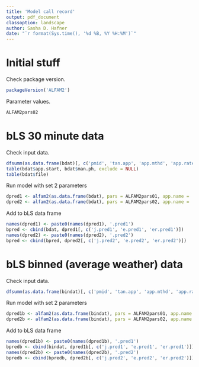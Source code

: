 ```yaml
---
title: 'Model call record'
output: pdf_document
classoption: landscape
author: Sasha D. Hafner
date: "`r format(Sys.time(), '%d %B, %Y %H:%M')`"
---
```


# Initial stuff
Check package version.

```r
packageVersion('ALFAM2')
```

Parameter values.

```r
ALFAM2pars02
```

# bLS 30 minute data
Check input data.

```r
dfsumm(as.data.frame(bdat)[, c('pmid', 'tan.app', 'app.mthd', 'app.rate.ni', 'man.dm', 'air.temp', 'wind.2m', 'man.ph', 'rain.rate')])
table(bdat$app.start, bdat$man.ph, exclude = NULL)
table(bdat$file)
```

Run model with set 2 parameters

```r
dpred1 <- alfam2(as.data.frame(bdat), pars = ALFAM2pars01, app.name = 'tan.app', time.name = 'cta', group = 'pmid', prep = TRUE)
dpred2 <- alfam2(as.data.frame(bdat), pars = ALFAM2pars02, app.name = 'tan.app', time.name = 'cta', group = 'pmid', prep = TRUE)
```

Add to bLS data frame

```r
names(dpred1) <- paste0(names(dpred1), '.pred1')
bpred <- cbind(bdat, dpred1[, c('j.pred1', 'e.pred1', 'er.pred1')])
names(dpred2) <- paste0(names(dpred2), '.pred2')
bpred <- cbind(bpred, dpred2[, c('j.pred2', 'e.pred2', 'er.pred2')])
```

# bLS binned (average weather) data
Check input data.

```r
dfsumm(as.data.frame(bindat)[, c('pmid', 'tan.app', 'app.mthd', 'app.rate.ni', 'man.dm', 'air.temp', 'wind.2m', 'man.ph', 'rain.rate')])
```

Run model with set 2 parameters

```r
dpred1b <- alfam2(as.data.frame(bindat), pars = ALFAM2pars01, app.name = 'tan.app', time.name = 'cta', group = 'pmid', prep = TRUE)
dpred2b <- alfam2(as.data.frame(bindat), pars = ALFAM2pars02, app.name = 'tan.app', time.name = 'cta', group = 'pmid', prep = TRUE)
```

Add to bLS data frame

```r
names(dpred1b) <- paste0(names(dpred1b), '.pred1')
bpredb <- cbind(bindat, dpred1b[, c('j.pred1', 'e.pred1', 'er.pred1')])
names(dpred2b) <- paste0(names(dpred2b), '.pred2')
bpredb <- cbind(bpredb, dpred2b[, c('j.pred2', 'e.pred2', 'er.pred2')])
```





